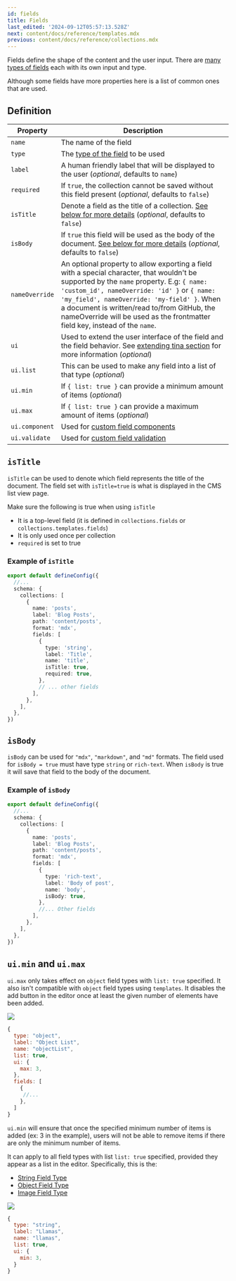 ```yaml
---
id: fields
title: Fields
last_edited: '2024-09-12T05:57:13.528Z'
next: content/docs/reference/templates.mdx
previous: content/docs/reference/collections.mdx
---
```


Fields define the shape of the content and the user input. There are [many types of fields](/docs/reference/types) each with its own input and type.

Although some fields have more properties here is a list of common ones that are used.

## Definition

| Property       | Description                                                                                                                                                                                                                                                                                                                                                           |
| -------------- | --------------------------------------------------------------------------------------------------------------------------------------------------------------------------------------------------------------------------------------------------------------------------------------------------------------------------------------------------------------------- |
| `name`         | The name of the field                                                                                                                                                                                                                                                                                                                                                 |
| `type`         | The [type of the field](/docs/reference/types/) to be used                                                                                                                                                                                                                                                                                                            |
| `label`        | A human friendly label that will be displayed to the user (*optional*, defaults to `name`)                                                                                                                                                                                                                                                                            |
| `required`     | If `true`, the collection cannot be saved without this field present (*optional*, defaults to `false`)                                                                                                                                                                                                                                                                |
| `isTitle`      | Denote a field as the title of a collection. [See below for more details](#istitle) (*optional*, defaults to `false`)                                                                                                                                                                                                                                                 |
| `isBody`       | If `true` this field will be used as the body of the document. [See below for more details](#isbody) (*optional*, defaults to `false`)                                                                                                                                                                                                                                |
| `nameOverride` | An optional property to allow exporting a field with a special character, that wouldn't be supported by the `name` property. E.g: `{ name: 'custom_id', nameOverride: 'id' }` or `{ name: 'my_field', nameOverride: 'my-field' }`. When a document is written/read to/from GitHub, the nameOverride will be used as the frontmatter field key, instead of the `name`. |
| `ui`           | Used to extend the user interface of the field and the field behavior. See [extending tina section](/docs/extending-tina/overview/#customizing-fields) for more information (*optional*)                                                                                                                                                                              |
| `ui.list`      | This can be used to make any field into a list of that type (*optional*)                                                                                                                                                                                                                                                                                              |
| `ui.min`       | If `{ list: true }` can provide a minimum amount of items (*optional*)                                                                                                                                                                                                                                                                                                |
| `ui.max`       | If `{ list: true }` can provide a maximum amount of items (*optional*)                                                                                                                                                                                                                                                                                                |
| `ui.component` | Used for [custom field components](/docs/extending-tina/custom-field-components)                                                                                                                                                                                                                                                                                      |
| `ui.validate`  | Used for [custom field validation](/docs/extending-tina/validation/)                                                                                                                                                                                                                                                                                                  |

## `isTitle`

`isTitle` can be used to denote which field represents the title of the document. The field set with `isTitle=true` is what is displayed in the CMS list view page.

Make sure the following is true when using `isTitle`

* It is a top-level field (it is defined in `collections.fields` or `collections.templates.fields`)
* It is only used once per collection
* `required` is set to true

### Example of `isTitle`

```ts
export default defineConfig({
  //...
  schema: {
    collections: [
      {
        name: 'posts',
        label: 'Blog Posts',
        path: 'content/posts',
        format: 'mdx',
        fields: [
          {
            type: 'string',
            label: 'Title',
            name: 'title',
            isTitle: true,
            required: true,
          },
          // ... other fields
        ],
      },
    ],
  },
})
```

## `isBody`

`isBody` can be used for `"mdx"`, `"markdown"`, and `"md"` formats. The field used for `isBody = true` must have type `string` or `rich-text`. When `isBody` is true it will save that field to the body of the document.

### Example of `isBody`

```ts
export default defineConfig({
  //...
  schema: {
    collections: [
      {
        name: 'posts',
        label: 'Blog Posts',
        path: 'content/posts',
        format: 'mdx',
        fields: [
          {
            type: 'rich-text',
            label: 'Body of post',
            name: 'body',
            isBody: true,
          },
          //... Other fields
        ],
      },
    ],
  },
})
```

## `ui.min` and `ui.max`

`ui.max` only takes effect on `object` field types with `list: true` specified. It also isn't compatible with `object` field types using `templates`. It disables the add button in the editor once at least the given number of elements have been added.

![](https://res.cloudinary.com/forestry-demo/image/upload/v1726119767/tina-io/docs/Screenshot_2024-09-12_at_3.42.29_pm_odmdvs.png)

```javascript
{
  type: "object",
  label: "Object List",
  name: "objectList",
  list: true,
  ui: {
    max: 3,
  },
  fields: [
    {
     //...
    },
  ]
}
```

`ui.min` will ensure that once the specified minimum number of items is added (ex: 3 in the example), users will not be able to remove items if there are only the minimum number of items. 

It can apply to all field types with list `list: true` specified, provided they appear as a list in the editor. Specifically, this is the:

* [String Field Type](https://tina.io/docs/reference/types/string/)
* [Object Field Type](/docs/reference/types/object/)
* [Image Field Type](/docs/reference/types/image/)

![](https://res.cloudinary.com/forestry-demo/image/upload/v1726120291/tina-io/docs/Screenshot_2024-09-12_at_3.50.44_pm_dikc3n.png)

```javascript
{
  type: "string",
  label: "Llamas",
  name: "llamas",
  list: true,
  ui: {
    min: 3,
  }
}
```
